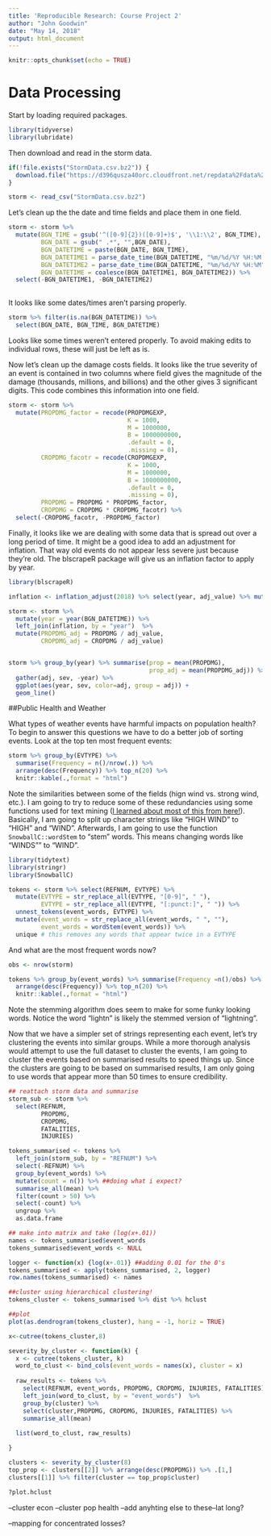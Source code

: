 ---
title: 'Reproducible Research: Course Project 2'
author: "John Goodwin"
date: "May 14, 2018"
output: html_document
---

```{r setup, include=FALSE}
knitr::opts_chunk$set(echo = TRUE)
```

# Data Processing

Start by loading required packages.

```{r}
library(tidyverse)
library(lubridate)

```

Then download and read in the storm data.


```{r}
if(!file.exists("StormData.csv.bz2")) {
  download.file("https://d396qusza40orc.cloudfront.net/repdata%2Fdata%2FStormData.csv.bz2", destfile = "StormData.csv.bz2")
}

storm <- read_csv("StormData.csv.bz2")
```
Let's clean up the the date and time fields and place them in one field.

```{r}
storm <- storm %>% 
  mutate(BGN_TIME = gsub('^([0-9]{2})([0-9]+)$', '\\1:\\2', BGN_TIME),
         BGN_DATE = gsub(" .*", "",BGN_DATE),
         BGN_DATETIME = paste(BGN_DATE, BGN_TIME),
         BGN_DATETIME1 = parse_date_time(BGN_DATETIME, "%m/%d/%Y %H:%M:%S %p"),
         BGN_DATETIME2 = parse_date_time(BGN_DATETIME, "%m/%d/%Y %H:%M"),
         BGN_DATETIME = coalesce(BGN_DATETIME1, BGN_DATETIME2)) %>%
  select(-BGN_DATETIME1, -BGN_DATETIME2)
  
```

It looks like some dates/times aren't parsing properly.

```{r}
storm %>% filter(is.na(BGN_DATETIME)) %>% 
  select(BGN_DATE, BGN_TIME, BGN_DATETIME)
```

Looks like some times weren't entered properly. To avoid making edits to individual rows, these will just be left as is.  

Now let's clean up the damage costs fields. It looks like the true severity of an event is contained in two columns where field gives the magnitude of the damage (thousands, millions, and billions) and the other gives 3 significant digits. This code combines this information into one field.

```{r}
storm <- storm %>% 
  mutate(PROPDMG_factor = recode(PROPDMGEXP,
                                 K = 1000, 
                                 M = 1000000, 
                                 B = 1000000000, 
                                 .default = 0, 
                                 .missing = 0),
         CROPDMG_facotr = recode(CROPDMGEXP,
                                 K = 1000, 
                                 M = 1000000, 
                                 B = 1000000000, 
                                 .default = 0, 
                                 .missing = 0),
         PROPDMG = PROPDMG * PROPDMG_factor,
         CROPDMG = CROPDMG * CROPDMG_facotr) %>%
  select(-CROPDMG_facotr, -PROPDMG_factor)
```

Finally, it looks like we are dealing with some data that is spread out over a long period of time. It might be a good idea to add an adjustment for inflation. That way old events do not appear less severe just because they're old. The blscrapeR package will give us an inflation factor to apply by year.

```{r}
library(blscrapeR)

inflation <- inflation_adjust(2018) %>% select(year, adj_value) %>% mutate(year = as.numeric(year))

storm <- storm %>% 
  mutate(year = year(BGN_DATETIME)) %>% 
  left_join(inflation, by = "year")  %>%
  mutate(PROPDMG_adj = PROPDMG / adj_value,
         CROPDMG_adj = CROPDMG / adj_value)


storm %>% group_by(year) %>% summarise(prop = mean(PROPDMG),
                                       prop_adj = mean(PROPDMG_adj)) %>%
  gather(adj, sev, -year) %>%
  ggplot(aes(year, sev, color=adj, group = adj)) +
  geom_line()


```


##Public Health and Weather

What types of weather events have harmful impacts on population health? To begin to answer this questions we have to do a better job of sorting events. Look at the top ten most frequent events:

```{r}
storm %>% group_by(EVTYPE) %>% 
  summarise(Frequency = n()/nrow(.)) %>% 
  arrange(desc(Frequency)) %>% top_n(20) %>%
  knitr::kable(.,format = "html")
```

Note the similarities between some of the fields (hign wind vs. strong wind, etc.). I am going to try to reduce some of these redundancies using some functions used for text mining ([I learned about most of this from here!](https://www.tidytextmining.com/index.html)). Basically, I am going to split up character strings like "HIGH WIND" to "HIGH" and "WIND". Afterwards, I am going to use the function `SnowballC::wordStem` to "stem" words. This means changing words like "WINDS"" to "WIND". 

```{r}
library(tidytext)
library(stringr)
library(SnowballC)

tokens <- storm %>% select(REFNUM, EVTYPE) %>%
  mutate(EVTYPE = str_replace_all(EVTYPE, "[0-9]", " "),
         EVTYPE = str_replace_all(EVTYPE, "[:punct:]", " ")) %>%
  unnest_tokens(event_words, EVTYPE) %>%
  mutate(event_words = str_replace_all(event_words, " ", ""),
         event_words = wordStem(event_words)) %>%
  unique # this removes any words that appear twice in a EVTYPE

```

And what are the most frequent words now?

```{r}
obs <- nrow(storm)

tokens %>% group_by(event_words) %>% summarise(Frequency =n()/obs) %>%
  arrange(desc(Frequency)) %>% top_n(20) %>%
  knitr::kable(.,format = "html")
```

Note the stemming algorithm does seem to make for some funky looking words. Notice the word "lightn" is likely the stemmed version of "lightning". 

Now that we have a simpler set of strings representing each event, let's try clustering the events into similar groups. While a more thorough analysis would attempt to use the full dataset to cluster the events, I am going to cluster the events based on summarised results to speed things up. Since the clusters are going to be based on summarised results, I am only going to use words that appear more than 50 times to ensure credibility.

```{r, fig.height=7}
## reattach storm data and summarise
storm_sub <- storm %>%
  select(REFNUM,
         PROPDMG,
         CROPDMG,
         FATALITIES,
         INJURIES)

tokens_summarised <- tokens %>%
  left_join(storm_sub, by = "REFNUM") %>%
  select(-REFNUM) %>%
  group_by(event_words) %>%                         
  mutate(count = n()) %>% ##doing what i expect?
  summarise_all(mean) %>%
  filter(count > 50) %>% 
  select(-count) %>%
  ungroup %>% 
  as.data.frame

## make into matrix and take (log(x+.01))
names <- tokens_summarised$event_words
tokens_summarised$event_words <- NULL

logger <- function(x) {log(x+.01)} ##adding 0.01 for the 0's
tokens_summarised <- apply(tokens_summarised, 2, logger)
row.names(tokens_summarised) <- names

##cluster using hierarchical clustering!
tokens_cluster <- tokens_summarised %>% dist %>% hclust

##plot
plot(as.dendrogram(tokens_cluster), hang = -1, horiz = TRUE)


```


```{r}
x<-cutree(tokens_cluster,8)

severity_by_cluster <- function(k) {
  x <- cutree(tokens_cluster, k) 
  word_to_clust <- bind_cols(event_words = names(x), cluster = x)
  
  raw_results <- tokens %>% 
    select(REFNUM, event_words, PROPDMG, CROPDMG, INJURIES, FATALITIES) %>% 
    left_join(word_to_clust, by = "event_words")  %>%
    group_by(cluster) %>%
    select(cluster,PROPDMG, CROPDMG, INJURIES, FATALITIES) %>%
    summarise_all(mean)
  
  list(word_to_clust, raw_results)

}

clusters <- severity_by_cluster(8)
top_prop <- clusters[[2]] %>% arrange(desc(PROPDMG)) %>% .[1,]
clusters[[1]] %>% filter(cluster == top_prop$cluster)

?plot.hclust

```


--cluster econ
--cluster pop health
--add anyhting else to these--lat long?

--mapping for concentrated losses?






